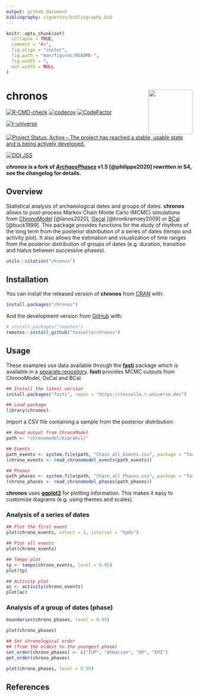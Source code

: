```yaml
---
output: github_document
bibliography: vignettes/bibliography.bib
---
```


<!-- README.md is generated from README.Rmd. Please edit that file -->

```r
knitr::opts_chunk$set(
  collapse = TRUE,
  comment = "#>",
  fig.align = "center",
  fig.path = "man/figures/README-",
  fig.width = 7,
  out.width = NULL
)
```

# chronos <img width=120px src="man/figures/logo.png" align="right" />

<!-- badges: start -->
[![R-CMD-check](https://github.com/tesselle/chronos/workflows/R-CMD-check/badge.svg)](https://github.com/tesselle/chronos/actions)
[![codecov](https://codecov.io/gh/tesselle/chronos/branch/master/graph/badge.svg)](https://app.codecov.io/gh/tesselle/chronos)
[![CodeFactor](https://www.codefactor.io/repository/github/tesselle/chronos/badge/master)](https://www.codefactor.io/repository/github/tesselle/chronos/overview/master)

[![r-universe](https://tesselle.r-universe.dev/badges/chronos)](https://tesselle.r-universe.dev){.pkgdown-devel}

[![Project Status: Active – The project has reached a stable, usable state and is being actively developed.](https://www.repostatus.org/badges/latest/active.svg)](https://www.repostatus.org/#active)

[![DOI JSS](https://img.shields.io/badge/JSS-10.18637/jss.v093.c01-brightgreen)](https://doi.org/10.18637/jss.v093.c01)
<!-- badges: end -->

**_chronos_ is a fork of [_ArchaeoPhases_](https://github.com/ArchaeoStat/ArchaeoPhases) v1.5 [@philippe2020] rewritten in S4, see the changelog for details.**

## Overview

Statistical analysis of archaeological dates and groups of dates. **chronos** allows to post-process Markov Chain Monte Carlo (MCMC) simulations from [ChronoModel](https://chronomodel.com) [@lanos2020], [Oxcal](https://c14.arch.ox.ac.uk/oxcal.html) [@bronkramsey2009] or [BCal](https://bcal.shef.ac.uk) [@buck1999]. This package provides functions for the study of rhythms of the long term from the posterior distribution of a series of dates (tempo and activity plot). It also allows the estimation and visualization of time ranges from the posterior distribution of groups of dates (e.g. duration, transition and hiatus between successive phases).

```r
utils::citation("chronos")
```

## Installation

You can install the released version of **chronos** from [CRAN](https://CRAN.R-project.org) with:

```r
install.packages("chronos")
```

And the development version from [GitHub](https://github.com/) with:

```r
# install.packages("remotes")
remotes::install_github("tesselle/chronos")
```

## Usage

These examples use data available through the [**fasti**](https://packages.tesselle.org/fasti/) package which is available in a [separate repository](https://tesselle.r-universe.dev). **fasti** provides MCMC outputs from ChronoModel, OxCal and BCal.

```r
## Install the latest version
install.packages("fasti", repos = "https://tesselle.r-universe.dev")
```

```r
## Load package
library(chronos)
```

Import a CSV file containing a sample from the posterior distribution:

```r
## Read output from ChronoModel
path <- "chronomodel/ksarakil/"

## Events
path_events <- system.file(path, "Chain_all_Events.csv", package = "fasti")
(chrono_events <- read_chronomodel_events(path_events))

## Phases
path_phases <- system.file(path, "Chain_all_Phases.csv", package = "fasti")
(chrono_phases <- read_chronomodel_phases(path_phases))
```

**chronos** uses [**ggplot2**](https://github.com/tidyverse/ggplot2) for plotting information. This makes it easy to customize diagrams (e.g. using themes and scales).

### Analysis of a series of dates

```r
## Plot the first event
plot(chrono_events, select = 1, interval = "hpdi")

## Plot all events
plot(chrono_events)
```

```r
## Tempo plot
tp <- tempo(chrono_events, level = 0.95)
plot(tp)

## Activity plot
ac <- activity(chrono_events)
plot(ac)
```

### Analysis of a group of dates (phase)

```r
boundaries(chrono_phases, level = 0.95)
```

```r
plot(chrono_phases)
```

```r
## Set chronological order
## (from the oldest to the youngest phase)
set_order(chrono_phases) <- c("IUP", "Ahmarian", "UP", "EPI")
get_order(chrono_phases)
```

```r
plot(chrono_phases, level = 0.95)
```

## References

